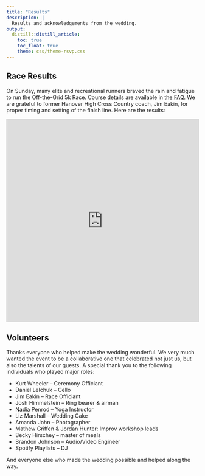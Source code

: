```yaml
---
title: "Results"
description: |
  Results and acknowledgements from the wedding.
output: 
  distill::distill_article:
    toc: true
    toc_float: true
    theme: css/theme-rsvp.css
---
```


## Race Results

On Sunday, many elite and recreational runners braved the rain and fatigue to run the Off-the-Grid 5k Race.
Course details are available in [the FAQ](/faq.html#running-course).
We are grateful to former Hanover High Cross Country coach, Jim Eakin, for proper timing and setting of the finish line.
Here are the results:

<iframe class="airtable-embed" src="https://airtable.com/embed/shrB7exrpBJmPuMIi?backgroundColor=orange&viewControls=on" frameborder="0" onmousewheel="" width="100%" height="533" style="background: transparent; border: 1px solid #ccc;">
</iframe>

## Volunteers

Thanks everyone who helped make the wedding wonderful.
We very much wanted the event to be a collaborative one that celebrated not just us,
but also the talents of our guests.
A special thank you to the following individuals who played major roles:

- Kurt Wheeler -- Ceremony Officiant
- Daniel Lelchuk -- Cello
- Jim Eakin -- Race Officiant
- Josh Himmelstein -- Ring bearer & airman
- Nadia Penrod -- Yoga Instructor
- Liz Marshall -- Wedding Cake
- Amanda John -- Photographer
- Mathew Griffen & Jordan Hunter: Improv workshop leads
- Becky Hirschey -- master of meals
- Brandon Johnson -- Audio/Video Engineer 
- Spotify Playlists -- DJ

And everyone else who made the wedding possible and helped along the way.
